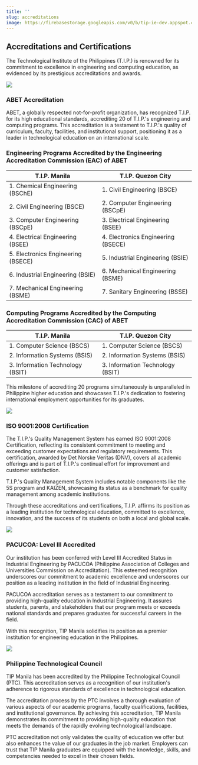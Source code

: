 ```yaml
---
title: ''
slug: accreditations
image: https://firebasestorage.googleapis.com/v0/b/tip-ie-dev.appspot.com/o/Technological_Institute_of_the_Philippines_(Manila)%20(1)%20(1)%20(1)%20(1).jpg?alt=media&token=62f1f0eb-a488-4281-b0f5-462e46a9c3ea
---
```


<h2 class="text-center text-secondary">Accreditations and Certifications</h2>

The Technological Institute of the Philippines (T.I.P.) is renowned for its commitment to excellence in engineering and computing education, as evidenced by its prestigious accreditations and awards.

<img src="https://firebasestorage.googleapis.com/v0/b/tip-ie-dev.appspot.com/o/Accreditations%2FABET.jpg?alt=media&token=bb76464f-6229-4e91-81e7-4e6ac87715ac" />

<h3 class="text-center text-secondary">ABET Accreditation</h3>

ABET, a globally respected not-for-profit organization, has recognized T.I.P. for its high educational standards, accrediting 20 of T.I.P.'s engineering and computing programs. This accreditation is a testament to T.I.P.'s quality of curriculum, faculty, facilities, and institutional support, positioning it as a leader in technological education on an international scale.

### Engineering Programs Accredited by the Engineering Accreditation Commission (EAC) of ABET

| T.I.P. Manila                              | T.I.P. Quezon City                        |
| ------------------------------------------ | ---------------------------------------- |
| 1. Chemical Engineering (BSChE)            | 1. Civil Engineering (BSCE)              |
| 2. Civil Engineering (BSCE)                | 2. Computer Engineering (BSCpE)          |
| 3. Computer Engineering (BSCpE)            | 3. Electrical Engineering (BSEE)         |
| 4. Electrical Engineering (BSEE)           | 4. Electronics Engineering (BSECE)       |
| 5. Electronics Engineering (BSECE)         | 5. Industrial Engineering (BSIE)         |
| 6. Industrial Engineering (BSIE)           | 6. Mechanical Engineering (BSME)         |
| 7. Mechanical Engineering (BSME)           | 7. Sanitary Engineering (BSSE)           |


### Computing Programs Accredited by the Computing Accreditation Commission (CAC) of ABET

| T.I.P. Manila                      | T.I.P. Quezon City              |
| ---------------------------------- | ------------------------------- |
| 1. Computer Science (BSCS)         | 1. Computer Science (BSCS)       |
| 2. Information Systems (BSIS)      | 2. Information Systems (BSIS)    |
| 3. Information Technology (BSIT)   | 3. Information Technology (BSIT) |


This milestone of accrediting 20 programs simultaneously is unparalleled in Philippine higher education and showcases T.I.P.'s dedication to fostering international employment opportunities for its graduates.

<img src="https://firebasestorage.googleapis.com/v0/b/tip-ie-dev.appspot.com/o/Accreditations%2FISO%20(2)%20(1).png?alt=media&token=04511803-f9b6-4672-aaff-8e2e0ae422f0" />

<h3 class="text-center text-secondary">ISO 9001:2008 Certification</h3>

The T.I.P.'s Quality Management System has earned ISO 9001:2008 Certification, reflecting its consistent commitment to meeting and exceeding customer expectations and regulatory requirements. This certification, awarded by Det Norske Veritas (DNV), covers all academic offerings and is part of T.I.P.'s continual effort for improvement and customer satisfaction.

T.I.P.'s Quality Management System includes notable components like the 5S program and KAIZEN, showcasing its status as a benchmark for quality management among academic institutions.

Through these accreditations and certifications, T.I.P. affirms its position as a leading institution for technological education, committed to excellence, innovation, and the success of its students on both a local and global scale.

<img src="https://firebasestorage.googleapis.com/v0/b/tip-ie-dev.appspot.com/o/Accreditations%2FPacucuoa.png?alt=media&token=9092534d-f32d-459b-9026-90e2df04f460" />

<h3 class="text-center text-secondary">PACUCOA: Level III Accredited</h3>

Our institution has been conferred with Level III Accredited Status in Industrial Engineering by PACUCOA (Philippine Association of Colleges and Universities Commission on Accreditation). This esteemed recognition underscores our commitment to academic excellence and underscores our position as a leading institution in the field of Industrial Engineering. 

PACUCOA accreditation serves as a testament to our commitment to providing high-quality education in Industrial Engineering. It assures students, parents, and stakeholders that our program meets or exceeds national standards and prepares graduates for successful careers in the field.

With this recognition, TIP Manila solidifies its position as a premier institution for engineering education in the Philippines. 

<img src="https://firebasestorage.googleapis.com/v0/b/tip-ie-dev.appspot.com/o/Accreditations%2FPTC%20(2)%20(1).png?alt=media&token=d498b342-0952-4bd2-b2cd-9e0232e23f45" />

<h3 class="text-center text-secondary">Philippine Technological Council</h3>

TIP Manila has been accredited by the Philippine Technological Council (PTC). This accreditation serves as a recognition of our institution's adherence to rigorous standards of excellence in technological education.

The accreditation process by the PTC involves a thorough evaluation of various aspects of our academic programs, faculty qualifications, facilities, and institutional governance. By achieving this accreditation, TIP Manila demonstrates its commitment to providing high-quality education that meets the demands of the rapidly evolving technological landscape.

PTC accreditation not only validates the quality of education we offer but also enhances the value of our graduates in the job market. Employers can trust that TIP Manila graduates are equipped with the knowledge, skills, and competencies needed to excel in their chosen fields.
